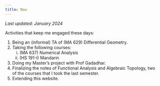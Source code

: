 ```yaml
---
title: Now
---
```


*Last updated: January 2024*

Activities that keep me engaged these days:

1. Being an (informal) TA of (MA 629) Differential Geometry.
2. Taking the following courses:
    i) (MA 637) Numerical Analysis
    ii) (HS 191-I) Mandarin
3. Doing my Master's project with Prof Gadadhar.
4. Finalizing the notes of Functional Analysis and Algebraic Topology, two of the courses that I took the last semester.
5. Extending this website.
